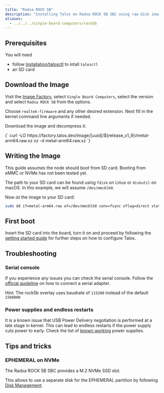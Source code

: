 ```yaml
---
title: "Radxa ROCK 5B"
description: "Installing Talos on Radxa ROCK 5B SBC using raw disk image."
aliases:
  - ../../../single-board-computers/rock5b
---
```



## Prerequisites

You will need

- follow [Installation/talosctl](../../getting-started/talosctl ) to intall `talosctl`
- an SD card

## Download the Image

Visit the [Image Factory](https://factory.talos.dev/), select `Single Board Computers`, select the version and select `Radxa ROCK 5B` from the options.

Choose `realtek-firmware` and any other desired extension.
Next fill in the kernel command line arguments if needed.

Download the image and decompress it:

<CodeBlock lang="sh">
  {`
curl -LO https://factory.talos.dev/image/[uuid]/${release_v1_9}/metal-arm64.raw.xz
xz -d metal-arm64.raw.xz
  `}
</CodeBlock>

## Writing the Image

This guide assumes the node should boot from SD card.
Booting from eMMC or NVMe has not been tested yet.

The path to your SD card can be found using `fdisk` on Linux or `diskutil` on macOS.
In this example, we will assume `/dev/mmcblk0`.

Now `dd` the image to your SD card:

```bash
sudo dd if=metal-arm64.raw of=/dev/mmcblk0 conv=fsync oflag=direct status=progress bs=4M
```

## First boot

Insert the SD card into the board, turn it on and proceed by following the
[getting started guide](../../getting-started/getting-started#configure-talos-linux)
for further steps on how to configure Talos.

## Troubleshooting

### Serial console

If you experience any issues you can check the serial console.
Follow the [official guideline](https://wiki.radxa.com/Rock5/dev/serial-console)
on how to connect a serial adapter.

Hint: The rock5b overlay uses baudrate of `115200` instead of the default `1500000`

### Power supplies and endless restarts

It is a known issue that USB Power Delivery negotiation is performed at a late stage in kernel.
This can lead to endless restarts if the power supply cuts power to early.
Check the list of [known working](https://wiki.radxa.com/Rock5/5b/power_supply) power supplies.

## Tips and tricks

### EPHEMERAL on NVMe

The Radxa ROCK 5B SBC provides a M.2 NVMe SSD slot.

This allows to use a separate disk for the EPHEMERAL partition by following
[Disk Management](../../configure-your-talos-cluster/storage-and-disk-management/disk-management).
